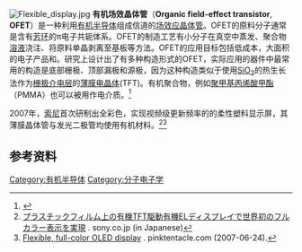 {{Expand language|time=2016-07-09T08:05:48+00:00}}
[[File:Flexible_display.jpg|thumb]]
'''有机场效晶体管'''（'''Organic field-effect transistor''', '''OFET'''）是一种利用[[有机半导体|有机半导体]]组成信道的[[场效应晶体管|场效应晶体管]]。OFET的原料分子通常是含有[[芳环|芳环]]的π电子共轭体系。OFET的制造工艺有小分子在真空中蒸发、聚合物[[溶液|溶液]]浇注、将原料单晶剥离至基板等方法。OFET的应用目标包括低成本，大面积的电子产品和{{le|可生物降解电子设备|Biodegradable electronics}}。研究上设计出了有多种构造形式的OFET，实际应用的器件中最常用的构造是底部栅极、顶部漏极和源极，因为这种构造类似于使用[[二氧化矽|SiO<sub>2</sub>]]的热生长法作为[[閘極介電層|栅极介电层]]的[[薄膜电晶体|薄膜电晶体]](TFT)。有机聚合物，例如[[聚甲基丙烯酸甲酯|聚甲基丙烯酸甲酯]]（PMMA）也可以被用作电介质。<ref name=Salleo02>{{cite journal |last1=Salleo |first1=A |last2=Chabinyc |first2=M.L.|last3=Yang|first3=M.S. |last4=Street|first4=RA|year= 2002|title= Polymer thin-film transistors with chemically modified dielectric interfaces|journal= Applied Physics Letters|volume= 81|issue= 23|pages= 4383–4385|publisher= IEEE |bibcode = 2002ApPhL..81.4383S |doi = 10.1063/1.1527691 }}</ref>

2007年，[[索尼|索尼]]首次研制出全彩色，实现视频级更新频率的的柔性塑料显示屏，其薄膜晶体管与发光二极管均使用有机材料。<ref>[http://www.sony.co.jp/SonyInfo/News/Press/200705/07-053/index.html プラスチックフィルム上の有機TFT駆動有機ELディスプレイで世界初のフルカラー表示を実現] {{Wayback|url=http://www.sony.co.jp/SonyInfo/News/Press/200705/07-053/index.html |date=20190615102009 }}. sony.co.jp (in Japanese)</ref><ref>[http://pinktentacle.com/2007/05/flexible-full-color-organic-el-display/ Flexible, full-color OLED display] {{Wayback|url=http://pinktentacle.com/2007/05/flexible-full-color-organic-el-display/ |date=20210308095124 }}. pinktentacle.com (2007-06-24).</ref> 
==参考资料==
{{Reflist|2}}

{{技術小作品}}
[[Category:有机半导体|Category:有机半导体]]
[[Category:分子电子学|Category:分子电子学]]